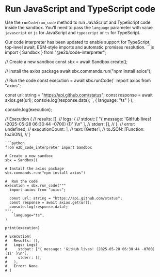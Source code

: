 # Run JavaScript and TypeScript code

Use the `runCode`/`run_code` method to run JavaScript and TypeScript code inside the sandbox.
You'll need to pass the `language` parameter with value `javascript` or `js` for JavaScript and `typescript` or `ts` for TypeScript.

<Note>
Our code interpreter has been updated to enable support for TypeScript, top-level await, ESM-style imports and automatic promises resolution.
</Note>

<CodeGroup>
```js
import { Sandbox } from "@e2b/code-interpreter";

// Create a new sandbox
const sbx = await Sandbox.create();

// Install the axios package
await sbx.commands.run("npm install axios");

// Run the code
const execution = await sbx.runCode(`
  import axios from "axios";

  const url: string = "https://api.github.com/status";
  const response = await axios.get(url);
  console.log(response.data);
`,
  { language: "ts" }
);

console.log(execution);

// Execution {
//   results: [],
//   logs: {
//     stdout: [ "{ message: 'GitHub lives! (2025-05-28 06:30:44 -0700) (1)' }\n" ],
//     stderr: [],
//   },
//   error: undefined,
//   executionCount: 1,
//   text: [Getter],
//   toJSON: [Function: toJSON],
// }
```
```python
from e2b_code_interpreter import Sandbox

# Create a new sandbox
sbx = Sandbox()

# Install the axios package
sbx.commands.run("npm install axios")

#  Run the code
execution = sbx.run_code("""
  import axios from "axios";

  const url: string = "https://api.github.com/status";
  const response = await axios.get(url);
  console.log(response.data);
""",
    language="ts",
)

print(execution)

# Execution(
#   Results: [],
#   Logs: Logs(
#     stdout: ["{ message: 'GitHub lives! (2025-05-28 06:30:44 -0700) (1)' }\n"],
#     stderr: [],
#   ),
#   Error: None
# )
```
</CodeGroup>